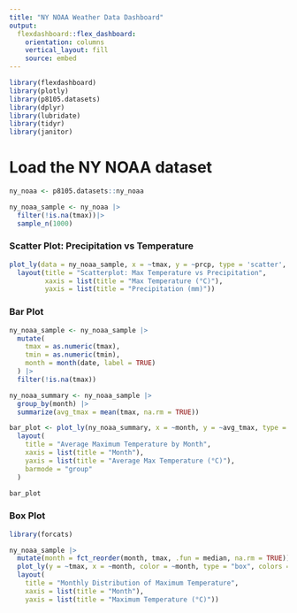 ```yaml
---
title: "NY NOAA Weather Data Dashboard"
output: 
  flexdashboard::flex_dashboard:
    orientation: columns
    vertical_layout: fill
    source: embed
---
```


```r
library(flexdashboard)
library(plotly)
library(p8105.datasets)
library(dplyr)
library(lubridate)
library(tidyr)
library(janitor)
```

# Load the NY NOAA dataset
```r
ny_noaa <- p8105.datasets::ny_noaa

ny_noaa_sample <- ny_noaa |>
  filter(!is.na(tmax))|>
  sample_n(1000) 

```


### Scatter Plot: Precipitation vs Temperature

```r
plot_ly(data = ny_noaa_sample, x = ~tmax, y = ~prcp, type = 'scatter', mode = 'markers') |>
  layout(title = "Scatterplot: Max Temperature vs Precipitation",
         xaxis = list(title = "Max Temperature (°C)"),
         yaxis = list(title = "Precipitation (mm)"))
```


### Bar Plot

```r

ny_noaa_sample <- ny_noaa_sample |>
  mutate(
    tmax = as.numeric(tmax),    
    tmin = as.numeric(tmin),    
    month = month(date, label = TRUE) 
  ) |>
  filter(!is.na(tmax))

ny_noaa_summary <- ny_noaa_sample |>
  group_by(month) |>
  summarize(avg_tmax = mean(tmax, na.rm = TRUE))

bar_plot <- plot_ly(ny_noaa_summary, x = ~month, y = ~avg_tmax, type = "bar", marker = list(color = "viridis")) |>
  layout(
    title = "Average Maximum Temperature by Month",
    xaxis = list(title = "Month"),
    yaxis = list(title = "Average Max Temperature (°C)"),
    barmode = "group"
  )

bar_plot
```


### Box Plot
```r
library(forcats)

ny_noaa_sample |>
  mutate(month = fct_reorder(month, tmax, .fun = median, na.rm = TRUE)) |> 
  plot_ly(y = ~tmax, x = ~month, color = ~month, type = "box", colors = "viridis") |>
  layout(
    title = "Monthly Distribution of Maximum Temperature",
    xaxis = list(title = "Month"),
    yaxis = list(title = "Maximum Temperature (°C)"))

```